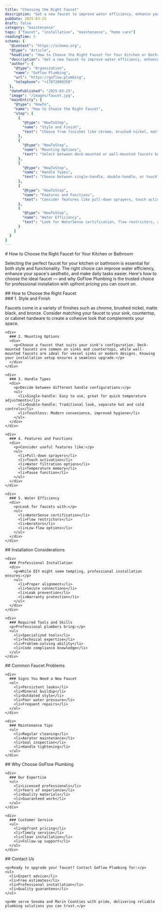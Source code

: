 ```yaml
---
title: "Choosing the Right Faucet"
description: "Get a new faucet to improve water efficiency, enhance your space's aesthetic, and make daily tasks easier."
pubDate: 2025-03-25
draft: false
category: "maintenance"
tags: ["faucet", "installation", "maintenance", "home care"]
readingTime: 5
schema: {
  "@context": "https://schema.org",
  "@type": "Article",
  "headline": "How to Choose the Right Faucet for Your Kitchen or Bathroom",
  "description": "Get a new faucet to improve water efficiency, enhance your space's aesthetic, and make daily tasks easier.",
  "author": {
    "@type": "Organization",
    "name": "GoFlow Plumbing",
    "url": "https://goflow.plumbing",
    "telephone": "+17072008350"
  },
  "datePublished": "2025-03-25",
  "image": "/images/faucet.jpg",
  "mainEntity": {
    "@type": "HowTo",
    "name": "How to Choose the Right Faucet",
    "step": [
      {
        "@type": "HowToStep",
        "name": "Style and Finish",
        "text": "Choose from finishes like chrome, brushed nickel, matte black, or bronze to match your sink and hardware."
      },
      {
        "@type": "HowToStep",
        "name": "Mounting Options",
        "text": "Select between deck-mounted or wall-mounted faucets based on your sink configuration."
      },
      {
        "@type": "HowToStep",
        "name": "Handle Types",
        "text": "Choose between single-handle, double-handle, or touchless configurations."
      },
      {
        "@type": "HowToStep",
        "name": "Features and Functions",
        "text": "Consider features like pull-down sprayers, touch activation, and water filtration."
      },
      {
        "@type": "HowToStep",
        "name": "Water Efficiency",
        "text": "Look for WaterSense certification, flow restrictors, and aerators for better efficiency."
      }
    ]
  }
}
---
```


<article>
# How to Choose the Right Faucet for Your Kitchen or Bathroom

<div>
  <p>
    Selecting the perfect faucet for your kitchen or bathroom is essential for both style and functionality. The right choice can improve water efficiency, enhance your space's aesthetic, and make daily tasks easier. Here's how to choose the ideal faucet — and why GoFlow Plumbing is the trusted choice for professional installation with upfront pricing you can count on.
  </p>

  <section>
    ## How to Choose the Right Faucet
    <div>
      ### 1. Style and Finish
      <div>
        <p>Faucets come in a variety of finishes such as chrome, brushed nickel, matte black, and bronze. Consider matching your faucet to your sink, countertop, or cabinet hardware to create a cohesive look that complements your space.</p>
      </div>
    </div>

    <div>
      ### 2. Mounting Options
      <div>
        <p>Choose a faucet that suits your sink's configuration. Deck-mounted faucets are common on sinks and countertops, while wall-mounted faucets are ideal for vessel sinks or modern designs. Knowing your installation setup ensures a seamless upgrade.</p>
      </div>
    </div>

    <div>
      ### 3. Handle Types
      <div>
        <p>Decide between different handle configurations:</p>
        <ul>
          <li>Single-handle: Easy to use, great for quick temperature adjustments</li>
          <li>Double-handle: Traditional look, separate hot and cold controls</li>
          <li>Touchless: Modern convenience, improved hygiene</li>
        </ul>
      </div>
    </div>

    <div>
      ### 4. Features and Functions
      <div>
        <p>Consider useful features like:</p>
        <ul>
          <li>Pull-down sprayers</li>
          <li>Touch activation</li>
          <li>Water filtration options</li>
          <li>Temperature memory</li>
          <li>Pause function</li>
        </ul>
      </div>
    </div>

    <div>
      ### 5. Water Efficiency
      <div>
        <p>Look for faucets with:</p>
        <ul>
          <li>WaterSense certification</li>
          <li>Flow restrictors</li>
          <li>Aerators</li>
          <li>Low-flow options</li>
        </ul>
      </div>
    </div>
  </section>

  <section>
    ## Installation Considerations

    <div>
      ### Professional Installation
      <div>
        <p>While DIY might seem tempting, professional installation ensures:</p>
        <ul>
          <li>Proper alignment</li>
          <li>Secure connections</li>
          <li>Leak prevention</li>
          <li>Warranty protection</li>
        </ul>
      </div>
    </div>

    <div>
      ### Required Tools and Skills
      <p>Professional plumbers bring:</p>
      <ul>
        <li>Specialized tools</li>
        <li>Technical expertise</li>
        <li>Problem-solving ability</li>
        <li>Code compliance knowledge</li>
      </ul>
    </div>
  </section>

  <section>
    ## Common Faucet Problems

    <div>
      ### Signs You Need a New Faucet
      <ol>
        <li>Persistent leaks</li>
        <li>Mineral buildup</li>
        <li>Outdated style</li>
        <li>Poor water pressure</li>
        <li>Frequent repairs</li>
      </ol>
    </div>

    <div>
      ### Maintenance Tips
      <ul>
        <li>Regular cleaning</li>
        <li>Aerator maintenance</li>
        <li>Seal inspection</li>
        <li>Handle tightening</li>
      </ul>
    </div>
  </section>

  <section>
    ## Why Choose GoFlow Plumbing

    <div>
      ### Our Expertise
      <ul>
        <li>Licensed professionals</li>
        <li>Years of experience</li>
        <li>Quality materials</li>
        <li>Guaranteed work</li>
      </ul>
    </div>

    <div>
      ### Customer Service
      <ul>
        <li>Upfront pricing</li>
        <li>Timely service</li>
        <li>Clean installation</li>
        <li>Follow-up support</li>
      </ul>
    </div>
  </section>

  <section>
    ## Contact Us

    <p>Ready to upgrade your faucet? Contact GoFlow Plumbing for:</p>
    <ul>
      <li>Expert advice</li>
      <li>Free estimates</li>
      <li>Professional installation</li>
      <li>Quality guarantees</li>
    </ul>

    <p>We serve Sonoma and Marin Counties with pride, delivering reliable plumbing solutions you can trust.</p>
  </section>
</div>
</article>
